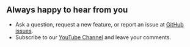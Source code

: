 
## Always happy to hear from you

- Ask a question, request a new feature, or report an issue at [GitHub issues](https://github.com/volkovlabs/business-media/issues).
- Subscribe to our [YouTube Channel](https://youtube.com/@volkovlabs) and leave your comments.

<Sponsor />
